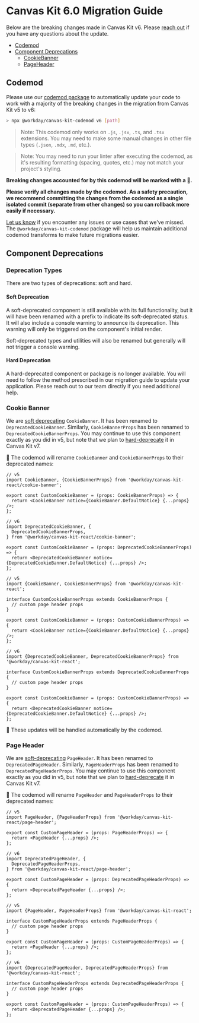 
<Meta title="Welcome/Migration Guides/v6.0" />

# Canvas Kit 6.0 Migration Guide

Below are the breaking changes made in Canvas Kit v6. Please
[reach out](https://github.com/Workday/canvas-kit/issues/new?labels=bug&template=bug.md) if you have
any questions about the update.

- [Codemod](#codemod)
- [Component Deprecations](#component-deprecations)
  - [CookieBanner](#cookie-banner)
  - [PageHeader](#page-header)

## Codemod

Please use our [codemod package](https://github.com/Workday/canvas-kit/tree/master/modules/codemod)
to automatically update your code to work with a majority of the breaking changes in the migration
from Canvas Kit v5 to v6:

```sh
> npx @workday/canvas-kit-codemod v6 [path]
```

> Note: This codemod only works on `.js`, `.jsx`, `.ts`, and `.tsx` extensions. You may need to make
> some manual changes in other file types (`.json`, `.mdx`, `.md`, etc.).

> Note: You may need to run your linter after executing the codemod, as it's resulting formatting
> (spacing, quotes, etc.) may not match your project's styling.

**Breaking changes accounted for by this codemod will be marked with a 🤖.**

**Please verify all changes made by the codemod. As a safety precaution, we recommend committing the
changes from the codemod as a single isolated commit (separate from other changes) so you can
rollback more easily if necessary.**

[Let us know](https://github.com/Workday/canvas-kit/issues/new?labels=bug&template=bug.md) if you
encounter any issues or use cases that we've missed. The `@workday/canvas-kit-codemod` package will
help us maintain additional codemod transforms to make future migrations easier.

## Component Deprecations

### Deprecation Types

There are two types of deprecations: soft and hard.

#### Soft Deprecation

A soft-deprecated component is still available with its full functionality, but it will have been
renamed with a prefix to indicate its soft-deprecated status. It will also include a console warning
to announce its deprecation. This warning will only be triggered on the component's initial render.

Soft-deprecated types and utilities will also be renamed but generally will not trigger a console
warning.

#### Hard Deprecation

A hard-deprecated component or package is no longer available. You will need to follow the method
prescribed in our migration guide to update your application. Please reach out to our team directly
if you need additional help.

### Cookie Banner

We are [soft deprecating](#soft-deprecation) `CookieBanner`. It has been renamed to
`DeprecatedCookieBanner`. Similarly, `CookieBannerProps` has been renamed to
`DeprecatedCookieBannerProps`. You may continue to use this component exactly as you did in v5, but
note that we plan to [hard-deprecate](#hard-deprecation) it in Canvas Kit v7.

🤖 The codemod will rename `CookieBanner` and `CookieBannerProps` to their deprecated names:

```tsx
// v5
import CookieBanner, {CookieBannerProps} from '@workday/canvas-kit-react/cookie-banner';

export const CustomCookieBanner = (props: CookieBannerProps) => {
  return <CookieBanner notice={CookieBanner.DefaultNotice} {...props} />;
};

// v6
import DeprecatedCookieBanner, {
  DeprecatedCookieBannerProps,
} from '@workday/canvas-kit-react/cookie-banner';

export const CustomCookieBanner = (props: DeprecatedCookieBannerProps) => {
  return <DeprecatedCookieBanner notice={DeprecatedCookieBanner.DefaultNotice} {...props} />;
};
```

```tsx
// v5
import {CookieBanner, CookieBannerProps} from '@workday/canvas-kit-react';

interface CustomCookieBannerProps extends CookieBannerProps {
  // custom page header props
}

export const CustomCookieBanner = (props: CustomCookieBannerProps) => {
  return <CookieBanner notice={CookieBanner.DefaultNotice} {...props} />;
};

// v6
import {DeprecatedCookieBanner, DeprecatedCookieBannerProps} from '@workday/canvas-kit-react';

interface CustomCookieBannerProps extends DeprecatedCookieBannerProps {
  // custom page header props
}

export const CustomCookieBanner = (props: CustomCookieBannerProps) => {
  return <DeprecatedCookieBanner notice={DeprecatedCookieBanner.DefaultNotice} {...props} />;
};
```

🤖 These updates will be handled automatically by the codemod.

### Page Header

We are [soft-deprecating](#soft-deprecation) `PageHeader`. It has been renamed to
`DeprecatedPageHeader`. Similarly, `PageHeaderProps` has been renamed to
`DeprecatedPageHeaderProps`. You may continue to use this component exactly as you did in v5, but
note that we plan to [hard-deprecate](#hard-deprecation) it in Canvas Kit v7.

🤖 The codemod will rename `PageHeader` and `PageHeaderProps` to their deprecated names:

```tsx
// v5
import PageHeader, {PageHeaderProps} from '@workday/canvas-kit-react/page-header';

export const CustomPageHeader = (props: PageHeaderProps) => {
  return <PageHeader {...props} />;
};

// v6
import DeprecatedPageHeader, {
  DeprecatedPageHeaderProps,
} from '@workday/canvas-kit-react/page-header';

export const CustomPageHeader = (props: DeprecatedPageHeaderProps) => {
  return <DeprecatedPageHeader {...props} />;
};
```

```tsx
// v5
import {PageHeader, PageHeaderProps} from '@workday/canvas-kit-react';

interface CustomPageHeaderProps extends PageHeaderProps {
  // custom page header props
}

export const CustomPageHeader = (props: CustomPageHeaderProps) => {
  return <PageHeader {...props} />;
};

// v6
import {DeprecatedPageHeader, DeprecatedPageHeaderProps} from '@workday/canvas-kit-react';

interface CustomPageHeaderProps extends DeprecatedPageHeaderProps {
  // custom page header props
}

export const CustomPageHeader = (props: CustomPageHeaderProps) => {
  return <DeprecatedPageHeader {...props} />;
};
```
